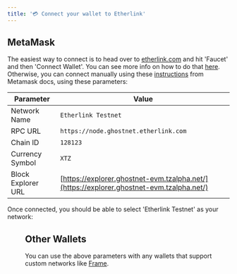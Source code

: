 ```yaml
---
title: '💳 Connect your wallet to Etherlink'
---
```



## MetaMask

The easiest way to connect is to head over to [etherlink.com](https://etherlink.com) and hit 'Faucet' and then 'Connect Wallet'. You can see more info on how to do that [here](./get-testnet-xtz-on-etherlink). Otherwise, you can connect manually using these [instructions](https://support.metamask.io/hc/en-us/articles/360043227612-How-to-add-a-custom-network-RPC) from Metamask docs, using these parameters:

| Parameter          | Value                                                                                    |
| ------------------ | ---------------------------------------------------------------------------------------- |
| Network Name       | `Etherlink Testnet`                                                                      |
| RPC URL            | `https://node.ghostnet.etherlink.com`                                                    |
| Chain ID           | `128123`                                                                                 |
| Currency Symbol    | `XTZ`                                                                                    |
| Block Explorer URL | [https://explorer.ghostnet-evm.tzalpha.net/](https://explorer.ghostnet-evm.tzalpha.net/) |

Once connected, you should be able to select 'Etherlink Testnet' as your network:

<Figure src="/img/CleanShot 2023-11-23 at 17.13.32@2x.png" alt="" />

## Other Wallets

You can use the above parameters with any wallets that support custom networks like [Frame](https://docs.frame.sh/docs/Getting%20Started/Basics/Configuring%20Chains).&#x20;
